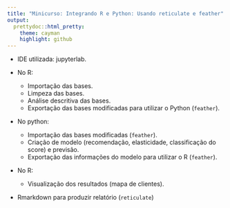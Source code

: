 ```yaml
---
title: "Minicurso: Integrando R e Python: Usando reticulate e feather"
output:
  prettydoc::html_pretty:
    theme: cayman
    highlight: github
---
```


- IDE utilizada: jupyterlab.

- No R:
    - Importação das bases.
    - Limpeza das bases.
    - Análise descritiva das bases.
    - Exportação das bases modificadas para utilizar o Python (`feather`).

- No python:
    - Importação das bases modificadas (`feather`).
    - Criação de modelo (recomendação, elasticidade, classificação do score) e previsão.
    - Exportação das informações do modelo para utilizar o R (`feather`).
    
- No R:
    - Visualização dos resultados (mapa de clientes).

- Rmarkdown para produzir relatório (`reticulate`)
  
